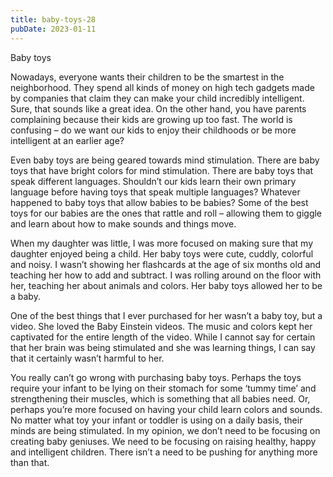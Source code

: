 ```yaml
---
title: baby-toys-28
pubDate: 2023-01-11
---
```


Baby toys

Nowadays, everyone wants their children to be the smartest in the neighborhood. They spend all kinds of money on high tech gadgets made by companies that claim they can make your child incredibly intelligent. Sure, that sounds like a great idea. On the other hand, you have parents complaining because their kids are growing up too fast. The world is confusing – do we want our kids to enjoy their childhoods or be more intelligent at an earlier age?

Even baby toys are being geared towards mind stimulation. There are baby toys that have bright colors for mind stimulation. There are baby toys that speak different languages. Shouldn’t our kids learn their own primary language before having toys that speak multiple languages? Whatever happened to baby toys that allow babies to be babies? Some of the best toys for our babies are the ones that rattle and roll – allowing them to giggle and learn about how to make sounds and things move. 

When my daughter was little, I was more focused on making sure that my daughter enjoyed being a child. Her baby toys were cute, cuddly, colorful and noisy. I wasn’t showing her flashcards at the age of six months old and teaching her how to add and subtract. I was rolling around on the floor with her, teaching her about animals and colors. Her baby toys allowed her to be a baby.

One of the best things that I ever purchased for her wasn’t a baby toy, but a video. She loved the Baby Einstein videos. The music and colors kept her captivated for the entire length of the video. While I cannot say for certain that her brain was being stimulated and she was learning things, I can say that it certainly wasn’t harmful to her. 

You really can’t go wrong with purchasing baby toys. Perhaps the toys require your infant to be lying on their stomach for some ‘tummy time’ and strengthening their muscles, which is something that all babies need. Or, perhaps you’re more focused on having your child learn colors and sounds. No matter what toy your infant or toddler is using on a daily basis, their minds are being stimulated. In my opinion, we don’t need to be focusing on creating baby geniuses. We need to be focusing on raising healthy, happy and intelligent children. There isn’t a need to be pushing for anything more than that.